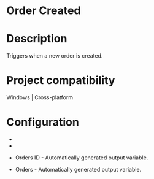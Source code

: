 ﻿# Order Created

# Description

Triggers when a new order is created.

# Project compatibility

Windows | Cross-platform

# Configuration

* 
* 





* Orders ID - Automatically generated output variable.
* Orders - Automatically generated output variable.
